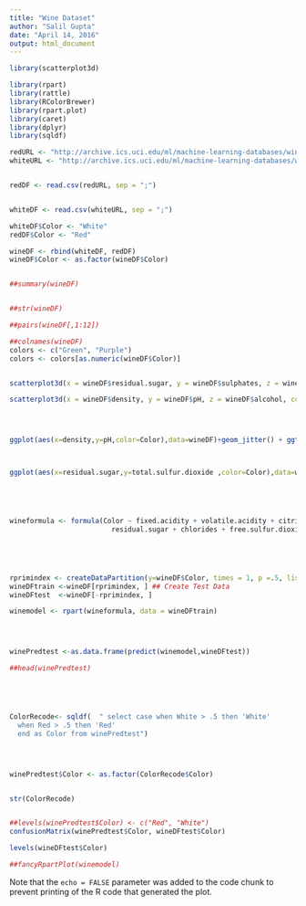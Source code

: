 ---
title: "Wine Dataset"
author: "Salil Gupta"
date: "April 14, 2016"
output: html_document
---



```{r, echo=TRUE}
library(scatterplot3d)

library(rpart)
library(rattle)
library(RColorBrewer)
library(rpart.plot)
library(caret)
library(dplyr)
library(sqldf)

redURL <- "http://archive.ics.uci.edu/ml/machine-learning-databases/wine-quality/winequality-red.csv"
whiteURL <- "http://archive.ics.uci.edu/ml/machine-learning-databases/wine-quality/winequality-white.csv"


redDF <- read.csv(redURL, sep = ";")


whiteDF <- read.csv(whiteURL, sep = ";")

whiteDF$Color <- "White"
redDF$Color <- "Red"

wineDF <- rbind(whiteDF, redDF)
wineDF$Color <- as.factor(wineDF$Color)


##summary(wineDF)


##str(wineDF)

##pairs(wineDF[,1:12])

##colnames(wineDF)
colors <- c("Green", "Purple")
colors <- colors[as.numeric(wineDF$Color)]


scatterplot3d(x = wineDF$residual.sugar, y = wineDF$sulphates, z = wineDF$total.sulfur.dioxide, color = colors, pch = 16)

scatterplot3d(x = wineDF$density, y = wineDF$pH, z = wineDF$alcohol, color = colors, pch = 16)




ggplot(aes(x=density,y=pH,color=Color),data=wineDF)+geom_jitter() + ggtitle("Density vs Acidity")+xlab("Density") + ylab("pH") + scale_color_manual(values = c("Green", "Purple"))



ggplot(aes(x=residual.sugar,y=total.sulfur.dioxide ,color=Color),data=wineDF)+geom_jitter() + ggtitle("Density vs Acidity")+xlab("Density") + ylab("pH") + scale_color_manual(values = c("Green", "Purple"))





wineformula <- formula(Color ~ fixed.acidity + volatile.acidity + citric.acid +
                         residual.sugar + chlorides + free.sulfur.dioxide + total.sulfur.dioxide + density + pH + sulphates + alcohol + quality)





rprimindex <- createDataPartition(y=wineDF$Color, times = 1, p =.5, list = F)
wineDFtrain <-wineDF[rprimindex, ] ## Create Test Data
wineDFtest  <-wineDF[-rprimindex, ]

winemodel <- rpart(wineformula, data = wineDFtrain)




winePredtest <-as.data.frame(predict(winemodel,wineDFtest))

##head(winePredtest)





ColorRecode<- sqldf(  " select case when White > .5 then 'White'
  when Red > .5 then 'Red'
  end as Color from winePredtest")




winePredtest$Color <- as.factor(ColorRecode$Color)


str(ColorRecode)


##levels(winePredtest$Color) <- c("Red", "White")
confusionMatrix(winePredtest$Color, wineDFtest$Color)

levels(wineDFtest$Color)

##fancyRpartPlot(winemodel)
```

Note that the `echo = FALSE` parameter was added to the code chunk to prevent printing of the R code that generated the plot.
